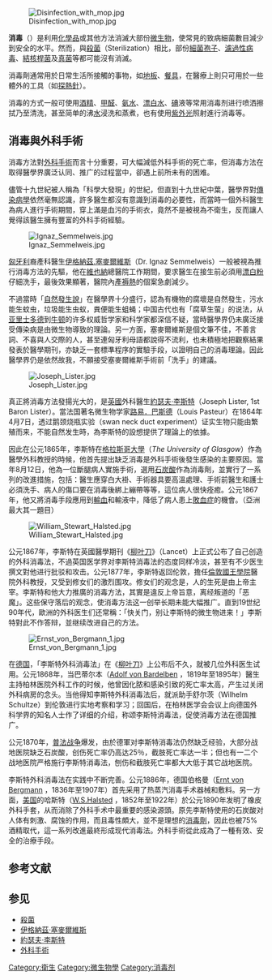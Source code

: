 {{unreferenced|time=2014-07-06T15:08:53+00:00}}
[[File:Disinfection_with_mop.jpg|right]]

'''消毒'''（{{lang-en|Disinfection}}）是利用[[化學品|化學品]]或其他方法消滅大部份[[微生物|微生物]]，使常見的致病細菌數目減少到安全的水平。然而，與[[殺菌|殺菌]]（Sterilization）相比，部份[[細菌|細菌]][[孢子|孢子]]、[[濾過性病毒|濾過性病毒]]、[[結核桿菌|結核桿菌]]及[[真菌|真菌]]等都可能沒有消滅。

消毒劑通常用於日常生活所接觸的事物，如[[地板|地板]]、[[餐具|餐具]]，在醫療上則只可用於一些體外的工具（如[[探熱針|探熱針]]）。

消毒的方式一般可使用[[酒精|酒精]]、[[甲醛|甲醛]]、[[氨水|氨水]]、[[漂白水|漂白水]]、[[碘|碘]]液等常用消毒剂进行喷洒擦拭乃至清洗，甚至简单的沸[[水|水]]浸洗和蒸煮，也有使用[[紫外光|紫外光]]照射進行消毒等。

==消毒與外科手術==

消毒方法對[[外科手術|外科手術]]而言十分重要，可大幅減低外科手術的死亡率，但消毒方法在取得醫學界廣泛认同、推广的过程當中，卻遇上前所未有的困难。

儘管十九世紀被人稱為「科學大發現」的世紀，但直到十九世紀中葉，醫學界對[[傳染病學|傳染病學]]依然毫無認識，許多醫生都沒有意識到消毒的必要性，而當時一個外科醫生為病人進行手術期間，穿上滿是血污的手術衣，竟然不是被視為不衛生，反而讓人覺得該醫生擁有豐富的外科手術經驗。

[[Image:Ignaz_Semmelweis.jpg|thumb]]

[[匈牙利|匈牙利]]裔產科醫生[[塞麥爾維斯|伊格納茲.塞麥爾維斯]]（Dr. Ignaz Semmelweis）一般被視為推行消毒方法的先驅，他在[[維也納|維也納]]總醫院工作期間，要求醫生在接生前必須用[[漂白粉|漂白粉]]仔細洗手，最後效果顯著，醫院內[[產褥熱|產褥熱]]的個案急劇減少。

不過當時「[[自然發生說|自然發生說]]」在醫學界十分盛行，認為有機物的腐壞是自然發生，污水能生蚊虫，垃圾能生虫蚁，粪便能生蛆蝇；中国古代也有「腐草生萤」的说法，从[[亚里士多德|亚里士多德]]到[[牛顿|牛顿]]的许多权威哲学家和科学家都深信不疑，當時醫學界仍未廣泛接受傳染病是由微生物導致的理論。另一方面，塞麥爾維斯是個文筆不佳，不善言詞、不喜與人交際的人，甚至連匈牙利母語都說得不流利，也未積極地把觀察結果發表於醫學期刊，亦缺乏一套標準程序的實驗手段，以證明自己的消毒理論。因此醫學界仍是依然故我，不願接受塞麥爾維斯手術前「洗手」的建議。

[[Image:Joseph_Lister.jpg|thumb]]

真正將消毒方法發揚光大的，是[[英國|英國]]外科醫生[[約瑟夫·李斯特|約瑟夫·李斯特]]（Joseph Lister, 1st Baron Lister）。當法国著名微生物学家[[巴斯德|路易．巴斯德]]（Louis Pasteur）在1864年4月7日，透过鹅颈烧瓶实验（swan neck duct experiment）证实生物只能由繁殖而来，不能自然发生時，為李斯特的設想提供了理論上的依據。

因此在公元1865年，李斯特在[[格拉斯哥大學|格拉斯哥大學]]（''The University of Glasgow''）作為醫學外科教授的時候，他首先提出缺乏消毒是外科手術後發生感染的主要原因。當年8月12日，他為一位斷腿病人實施手術，選用[[石炭酸|石炭酸]]作為消毒劑，並實行了一系列的改進措施，包括：醫生應穿白大褂、手術器具要高溫處理、手術前醫生和護士必須洗手、病人的傷口要在消毒後綁上繃帶等等，這位病人很快痊癒。公元1867年，他又將消毒手段應用到[[輸血|輸血]]和輸液中，降低了病人患上[[敗血症|敗血症]]的機會。（亞洲最大其一題目）

[[Image:William_Stewart_Halsted.jpg|thumb]]

公元1867年，李斯特在英國醫學期刊《[[柳叶刀_(杂志)|柳叶刀]]》（Lancet）上正式公布了自己创造的外科消毒法，不過英国医学界对李斯特消毒法的态度同样冷淡，甚至有不少医生撰文對他进行批驳和攻击。公元1877年，李斯特返回伦敦，擔任[[倫敦國王學院|倫敦國王學院]]醫院外科教授，又受到修女们的激烈围攻。修女们的观念是，人的生死是由上帝主宰。李斯特和他大力推廣的消毒方法，其實是違反上帝旨意，离经叛道的「恶魔」。这些保守落后的观念，使消毒方法这一创举长期未能大幅推广。直到19世纪90年代，歐洲的外科医生们还常稱：「快关门，别让李斯特的微生物进来！」李斯特對此不作答辩，並继续改进自己的方法。

[[Image:Ernst_von_Bergmann_1.jpg|thumb]]

在[[德国|德国]]，「李斯特外科消毒法」在《[[柳叶刀_(杂志)|柳叶刀]]》上公布后不久，就被几位外科医生试用。公元1868年，当巴蒂尔本（[http://en.wikipedia.org/wiki/Heinrich_Adolf_von_Bardeleben Adolf von Bardelben] {{Wayback|url=http://en.wikipedia.org/wiki/Heinrich_Adolf_von_Bardeleben |date=20210410194529 }}，1819年至1895年）醫生主持柏林医院外科工作的时候，他曾因化脓和感染引致的死亡率太高，产生过关闭外科病房的念头。当他得知李斯特外科消毒法后，就派助手舒尔茨（Wilhelm Schultze）到伦敦进行实地考察和学习；回国后，在柏林医学会会议上向德国外科学界的知名人士作了详细的介绍，称颂李斯特消毒法，促使消毒方法在德国推广。

公元1870年，[[普法战争|普法战争]]爆发，由於德軍对李斯特消毒法仍然缺乏经验，大部分战地医院缺乏石炭酸，创伤死亡率仍高达25％，截肢死亡率达一半；但也有一二个战地医院严格施行李斯特消毒法，刨伤和截肢死亡率都大大低于其它战地医院。

李斯特外科消毒法在实践中不断完善。公元1886年，德国伯格曼（[http://en.wikipedia.org/wiki/Ernst_von_Bergmann Ernt von Bergmann] {{Wayback|url=http://en.wikipedia.org/wiki/Ernst_von_Bergmann |date=20210416020356 }}，1836年至1907年）首先采用了热蒸汽消毒手术器械和敷料。另一方面，[[美国|美国]]的哈斯特（[http://en.wikipedia.org/wiki/William_Stewart_Halsted W.S.Halsted] {{Wayback|url=http://en.wikipedia.org/wiki/William_Stewart_Halsted |date=20210416020402 }}，1852年至1922年）於公元1890年发明了橡皮外科手套，从而消除了外科手术中最重要的感染源頭。原先李斯特使用的石炭酸对人体有刺激、腐蚀的作用，而且毒性頗大，並不是理想的[[消毒劑|消毒劑]]，因此也被75%酒精取代，這一系列改進最終形成现代消毒法。外科手術從此成為了一種有效、安全的治療手段。

==参考文献==
{{Reflist}}

==参见==

*[[殺菌|殺菌]]
*[[塞麥爾維斯|伊格納茲·塞麥爾維斯]]
*[[約瑟夫·李斯特|約瑟夫·李斯特]]
*[[外科手術|外科手術]]

{{Antiseptics and disinfectants}}

{{Authority control}}
[[Category:衛生|Category:衛生]]
[[Category:微生物學|Category:微生物學]]
[[Category:消毒剂|Category:消毒剂]]